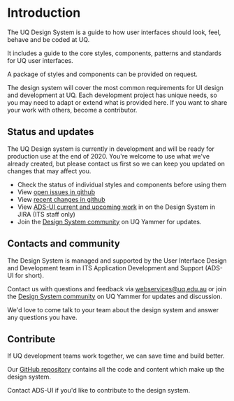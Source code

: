 
<Meta title="Introduction/Introduction" />

# Introduction

The UQ Design System is a guide to how user interfaces should look, feel, behave and be coded at UQ.

It includes a guide to the core styles, components, patterns and standards for UQ user interfaces. 

A package of styles and components can be provided on request.

The design system will cover the most common requirements for UI design and development at UQ. Each development project has unique needs, so you may need to adapt or extend what is provided here. If you want to share your work with others, become a contributor.

## Status and updates

The UQ Design system is currently in development and will be ready for production use at the end of 2020. You're welcome to use what we've already created, but please contact us first so we can keep you updated on changes that may affect you.

- Check the status of individual styles and components before using them
- View [open issues in github](https://github.com/uq-its-ss/design-system/issues)
- View [recent changes in github](https://github.com/uq-its-ss/design-system/pulls?q=is%3Apr+is%3Aclosed)
- View [ADS-UI current and upcoming work](https://jira.its.uq.edu.au/jira/secure/RapidBoard.jspa?rapidView=265&view=planning.nodetail&quickFilter=3370) in on the Design System in JIRA (ITS staff only)
- Join the [Design System community](https://www.yammer.com/uq.edu.au/#/threads/inGroup?type=in_group&feedId=35286523904&view=all) on UQ Yammer for updates.

## Contacts and community

The Design System is managed and supported by the User Interface Design and Development team in ITS Application Development and Support (ADS-UI for short). 

Contact us with questions and feedback via webservices@uq.edu.au or join the [Design System community](https://www.yammer.com/uq.edu.au/#/threads/inGroup?type=in_group&feedId=35286523904&view=all) on UQ Yammer for updates and discussion.

We'd love to come talk to your team about the design system and answer any questions you have.


## Contribute

If UQ development teams work together, we can save time and build better. 

Our [GitHub repository](https://github.com/uq-its-ss/design-system) contains all the code and content which make up the design system. 

Contact ADS-UI if you'd like to contribute to the design system. 


